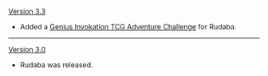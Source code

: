 {{Change History/Header}}
[[Version 3.3]]
* Added a [[Genius Invokation TCG/Stage/Rudaba/Biological Coexistence Survey|Genius Invokation TCG Adventure Challenge]] for Rudaba.
----
[[Version 3.0]]
* Rudaba was released.
